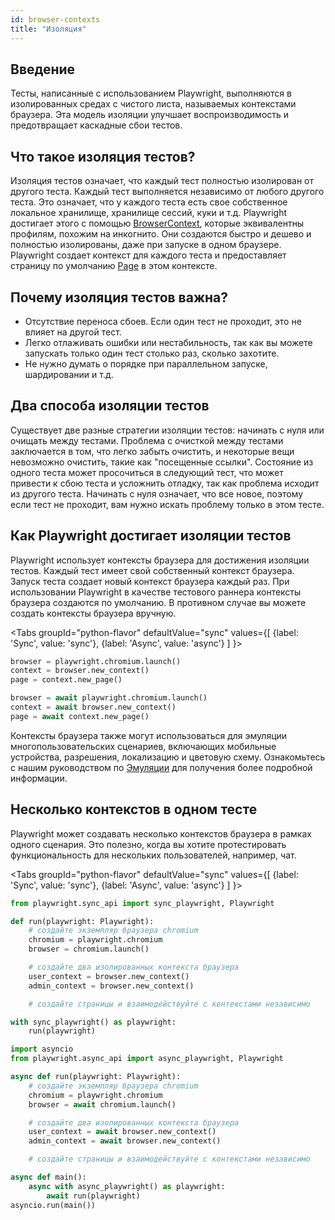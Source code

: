 ```yaml
---
id: browser-contexts
title: "Изоляция"
---
```


## Введение

Тесты, написанные с использованием Playwright, выполняются в изолированных средах с чистого листа, называемых контекстами браузера. Эта модель изоляции улучшает воспроизводимость и предотвращает каскадные сбои тестов.

## Что такое изоляция тестов?

Изоляция тестов означает, что каждый тест полностью изолирован от другого теста. Каждый тест выполняется независимо от любого другого теста. Это означает, что у каждого теста есть свое собственное локальное хранилище, хранилище сессий, куки и т.д. Playwright достигает этого с помощью [BrowserContext], которые эквивалентны профилям, похожим на инкогнито. Они создаются быстро и дешево и полностью изолированы, даже при запуске в одном браузере. Playwright создает контекст для каждого теста и предоставляет страницу по умолчанию [Page] в этом контексте.

## Почему изоляция тестов важна?
- Отсутствие переноса сбоев. Если один тест не проходит, это не влияет на другой тест.
- Легко отлаживать ошибки или нестабильность, так как вы можете запускать только один тест столько раз, сколько захотите.
- Не нужно думать о порядке при параллельном запуске, шардировании и т.д.

## Два способа изоляции тестов

Существует две разные стратегии изоляции тестов: начинать с нуля или очищать между тестами. Проблема с очисткой между тестами заключается в том, что легко забыть очистить, и некоторые вещи невозможно очистить, такие как "посещенные ссылки". Состояние из одного теста может просочиться в следующий тест, что может привести к сбою теста и усложнить отладку, так как проблема исходит из другого теста. Начинать с нуля означает, что все новое, поэтому если тест не проходит, вам нужно искать проблему только в этом тесте.

## Как Playwright достигает изоляции тестов

Playwright использует контексты браузера для достижения изоляции тестов. Каждый тест имеет свой собственный контекст браузера. Запуск теста создает новый контекст браузера каждый раз. При использовании Playwright в качестве тестового раннера контексты браузера создаются по умолчанию. В противном случае вы можете создать контексты браузера вручную.

<Tabs
  groupId="python-flavor"
  defaultValue="sync"
  values={[
    {label: 'Sync', value: 'sync'},
    {label: 'Async', value: 'async'}
  ]
}>
<TabItem value="sync">

```py
browser = playwright.chromium.launch()
context = browser.new_context()
page = context.new_page()
```

</TabItem>
<TabItem value="async">

```py
browser = await playwright.chromium.launch()
context = await browser.new_context()
page = await context.new_page()
```

</TabItem>
</Tabs>

Контексты браузера также могут использоваться для эмуляции многопользовательских сценариев, включающих мобильные устройства, разрешения, локализацию и цветовую схему. Ознакомьтесь с нашим руководством по [Эмуляции](./emulation.mdx) для получения более подробной информации.

## Несколько контекстов в одном тесте

Playwright может создавать несколько контекстов браузера в рамках одного сценария. Это полезно, когда вы хотите протестировать функциональность для нескольких пользователей, например, чат.

<Tabs
  groupId="python-flavor"
  defaultValue="sync"
  values={[
    {label: 'Sync', value: 'sync'},
    {label: 'Async', value: 'async'}
  ]
}>
<TabItem value="sync">

```py
from playwright.sync_api import sync_playwright, Playwright

def run(playwright: Playwright):
    # создайте экземпляр браузера chromium
    chromium = playwright.chromium
    browser = chromium.launch()

    # создайте два изолированных контекста браузера
    user_context = browser.new_context()
    admin_context = browser.new_context()

    # создайте страницы и взаимодействуйте с контекстами независимо

with sync_playwright() as playwright:
    run(playwright)
```

</TabItem>
<TabItem value="async">

```py
import asyncio
from playwright.async_api import async_playwright, Playwright

async def run(playwright: Playwright):
    # создайте экземпляр браузера chromium
    chromium = playwright.chromium
    browser = await chromium.launch()

    # создайте два изолированных контекста браузера
    user_context = await browser.new_context()
    admin_context = await browser.new_context()

    # создайте страницы и взаимодействуйте с контекстами независимо

async def main():
    async with async_playwright() as playwright:
        await run(playwright)
asyncio.run(main())
```

</TabItem>
</Tabs>

[Accessibility]: /api/class-accessibility.mdx "Accessibility"
[APIRequest]: /api/class-apirequest.mdx "APIRequest"
[APIRequestContext]: /api/class-apirequestcontext.mdx "APIRequestContext"
[APIResponse]: /api/class-apiresponse.mdx "APIResponse"
[APIResponseAssertions]: /api/class-apiresponseassertions.mdx "APIResponseAssertions"
[Browser]: /api/class-browser.mdx "Browser"
[BrowserContext]: /api/class-browsercontext.mdx "BrowserContext"
[BrowserType]: /api/class-browsertype.mdx "BrowserType"
[CDPSession]: /api/class-cdpsession.mdx "CDPSession"
[Clock]: /api/class-clock.mdx "Clock"
[ConsoleMessage]: /api/class-consolemessage.mdx "ConsoleMessage"
[Dialog]: /api/class-dialog.mdx "Dialog"
[Download]: /api/class-download.mdx "Download"
[ElementHandle]: /api/class-elementhandle.mdx "ElementHandle"
[Error]: /api/class-error.mdx "Error"
[FileChooser]: /api/class-filechooser.mdx "FileChooser"
[Frame]: /api/class-frame.mdx "Frame"
[FrameLocator]: /api/class-framelocator.mdx "FrameLocator"
[JSHandle]: /api/class-jshandle.mdx "JSHandle"
[Keyboard]: /api/class-keyboard.mdx "Keyboard"
[Locator]: /api/class-locator.mdx "Locator"
[LocatorAssertions]: /api/class-locatorassertions.mdx "LocatorAssertions"
[Mouse]: /api/class-mouse.mdx "Mouse"
[Page]: /api/class-page.mdx "Page"
[PageAssertions]: /api/class-pageassertions.mdx "PageAssertions"
[Playwright]: /api/class-playwright.mdx "Playwright"
[Request]: /api/class-request.mdx "Request"
[Response]: /api/class-response.mdx "Response"
[Route]: /api/class-route.mdx "Route"
[Selectors]: /api/class-selectors.mdx "Selectors"
[TimeoutError]: /api/class-timeouterror.mdx "TimeoutError"
[Touchscreen]: /api/class-touchscreen.mdx "Touchscreen"
[Tracing]: /api/class-tracing.mdx "Tracing"
[Video]: /api/class-video.mdx "Video"
[WebError]: /api/class-weberror.mdx "WebError"
[WebSocket]: /api/class-websocket.mdx "WebSocket"
[WebSocketRoute]: /api/class-websocketroute.mdx "WebSocketRoute"
[Worker]: /api/class-worker.mdx "Worker"
[Element]: https://developer.mozilla.org/en-US/docs/Web/API/element "Element"
[EvaluationArgument]: /evaluating.mdx#evaluation-argument "EvaluationArgument"
[Promise]: https://developer.mozilla.org/en-US/docs/Web/JavaScript/Reference/Global_Objects/Promise "Promise"
[iterator]: https://developer.mozilla.org/en-US/docs/Web/JavaScript/Reference/Iteration_protocols "Iterator"
[origin]: https://developer.mozilla.org/en-US/docs/Glossary/Origin "Origin"
[selector]: https://developer.mozilla.org/en-US/docs/Web/CSS/CSS_Selectors "selector"
[Serializable]: https://developer.mozilla.org/en-US/docs/Web/JavaScript/Reference/Global_Objects/JSON/stringify#Description "Serializable"
[UIEvent.detail]: https://developer.mozilla.org/en-US/docs/Web/API/UIEvent/detail "UIEvent.detail"
[UnixTime]: https://en.wikipedia.org/wiki/Unix_time "Unix Time"
[xpath]: https://developer.mozilla.org/en-US/docs/Web/XPath "xpath"

[Any]: https://docs.python.org/3/library/typing.html#typing.Any "Any"
[bool]: https://docs.python.org/3/library/stdtypes.html "bool"
[bytes]: https://docs.python.org/3/library/stdtypes.html#bytes "bytes"
[Callable]: https://docs.python.org/3/library/typing.html#typing.Callable "Callable"
[EventContextManager]: https://docs.python.org/3/reference/datamodel.html#context-managers "Event context manager"
[EventEmitter]: https://pyee.readthedocs.io/en/latest/#pyee.BaseEventEmitter "EventEmitter"
[Exception]: https://docs.python.org/3/library/exceptions.html#Exception "Exception"
[Dict]: https://docs.python.org/3/library/typing.html#typing.Dict "Dict"
[float]: https://docs.python.org/3/library/stdtypes.html#numeric-types-int-float-complex "float"
[int]: https://docs.python.org/3/library/stdtypes.html#numeric-types-int-float-complex "int"
[List]: https://docs.python.org/3/library/typing.html#typing.List "List"
[NoneType]: https://docs.python.org/3/library/constants.html#None "None"
[Pattern]: https://docs.python.org/3/library/re.html "Pattern"
[URL]: https://en.wikipedia.org/wiki/URL "URL"
[pathlib.Path]: https://realpython.com/python-pathlib/ "pathlib.Path"
[str]: https://docs.python.org/3/library/stdtypes.html#text-sequence-type-str "str"
[Union]: https://docs.python.org/3/library/typing.html#typing.Union "Union"
[datetime]: https://docs.python.org/3/library/datetime.html#datetime.datetime "datetime"

[all available image tags]: https://mcr.microsoft.com/en-us/product/playwright/python/about "all available image tags"
[Microsoft Artifact Registry]: https://mcr.microsoft.com/en-us/product/playwright/python/about "Microsoft Artifact Registry"
[Dockerfile.noble]: https://github.com/microsoft/playwright-python/blob/main/utils/docker/Dockerfile.noble "Dockerfile.noble"
